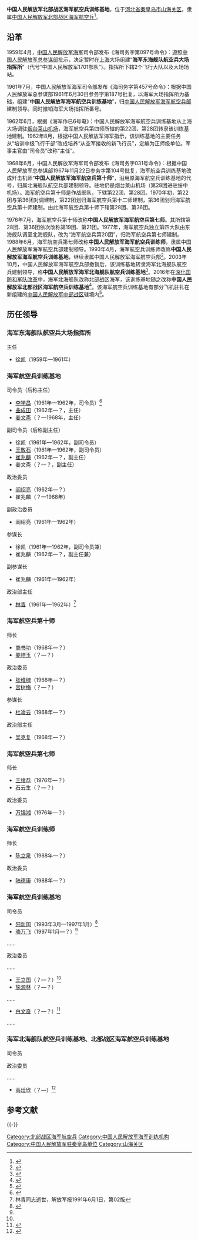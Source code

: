 {{Infobox PRCG
|color = navy
|机构名称 = 中国人民解放军北部战区海军航空兵训练基地
|上级机构 = [[中国人民解放军北部战区海军航空兵|中国人民解放军北部战区海军航空兵]]
|机构类型 = 中国人民解放军北部战区海军航空兵直属单位
|军事级别 = 
|标志1 = China Emblem PLA.svg
|标志1说明 = [[中国人民解放军军徽|中国人民解放军军徽]]
|职位1 = 司令员
|人员1 = 
|衔级1 = 
|职位2 = 政治委员
|人员2 =
|衔级2 = 
|职位3 =
|人员3 =
|职位4 =
|人员4 =
|地址1 = [[河北省|河北省]][[秦皇岛市|秦皇岛市]][[山海关区|山海关区]]
|成立时间 =
|a=
|b=
|c=
|d=
|E=
|e=
}}

'''中国人民解放军北部战区海军航空兵训练基地'''，位于[[河北省|河北省]][[秦皇岛市|秦皇岛市]][[山海关区|山海关区]]，隶属[[中国人民解放军北部战区海军航空兵|中国人民解放军北部战区海军航空兵]]<ref>{{Cite web  |url =http://mil.news.sina.com.cn/2014-05-17/0600779741.html?domain=mil.news.sina.com.cn&vt=4&from=wap  |title =开启七年助学路  |author =  |date =2014-05-17  |publisher =新浪  |language =  |accessdate =  |quote =  |archive-date =2020-11-04  |archive-url =https://web.archive.org/web/20201104152122/http://mil.news.sina.com.cn/2014-05-17/0600779741.html?domain=mil.news.sina.com.cn&vt=4&from=wap  |dead-url =no  }}</ref>。

==沿革==
1959年4月，[[中国人民解放军海军|中国人民解放军海军]]司令部发布《海司务字第097号命令》：遵照[[中国人民解放军总参谋部|中国人民解放军总参谋部]]批示，决定暂时在[[上海|上海]]大场组建“'''海军东海舰队航空兵大场指挥所'''”（代号“中国人民解放军1701部队”）。指挥所下辖2个飞行大队以及大场场站。

1961年7月，中国人民解放军海军司令部发布《海司务字第457号命令》：根据中国人民解放军总参谋部1961年6月30日参务字第187号批复，以海军大场指挥所为基础，组建“'''中国人民解放军海军航空兵训练基地'''”，归[[中国人民解放军海军航空兵|中国人民解放军海军航空兵部]]建制领导。同时撤销海军大场指挥所番号。

1962年6月，根据《海军作已6号电》：中国人民解放军海军航空兵训练基地从上海大场调驻[[烟台莱山机场|烟台莱山机场]]，海军航空兵第四师所辖的第22团、第28团转隶该训练基地建制。1962年8月，根据中国人民解放军海军指示，该训练基地的主要任务从“培训中级飞行干部”改成培养“从空军接收的新飞行员”，定编为正师级单位。军事主官由“司令员”改称“主任”。

1968年6月，中国人民解放军海军司令部发布《海司务字031号命令》：根据中国人民解放军总参谋部1967年11月22日参务字第104号批复，海军航空兵训练基地改成歼击机师“'''中国人民解放军海军航空兵第十师'''”，沿用原海军航空兵训练基地的代号，归属北海舰队航空兵部建制领导。驻地仍是烟台莱山机场（第28团进驻绥中机场）。海军航空兵第十师是作战部队，下辖第22团、第28团。1970年初，第22团与第36团对调建制，第22团划归海军航空兵第十二师建制，第36团划归海军航空兵第十师建制。由此海军航空兵第十师下辖第28团、第36团。

1976年7月，海军航空兵第十师改称'''中国人民解放军海军航空兵第七师'''。其所辖第28团、第36团依次改称第19团、第21团。1977年，海军航空兵独立第四大队由东海舰队调至北海舰队，改为“海军航空兵第20团”，归海军航空兵第七师建制。1988年6月，海军航空兵第七师改称'''中国人民解放军海军航空兵训练师'''，隶属中国人民解放军海军航空兵部建制领导。1993年4月，海军航空兵训练师改称'''中国人民解放军海军航空兵训练基地'''，继续隶属中国人民解放军海军航空兵部<ref>{{Cite web |url = http://mil.news.sina.com.cn/2002-03-30/60744.html |title = 一、雏鹰展翅翔海天--飞向海天 |author =  |date = 2002-03-30 |publisher = 新浪 |language =  |accessdate =  |quote =  |archive-date = 2020-11-04 |archive-url = https://web.archive.org/web/20201104152145/http://mil.news.sina.com.cn/2002-03-30/60744.html |dead-url = no }}</ref>。2003年10月，中国人民解放军海军航空兵部撤销后，该训练基地转隶海军北海舰队航空兵建制领导，称'''中国人民解放军海军北海舰队航空兵训练基地'''<ref>{{Cite web |url = http://news.163.com/09/0715/08/5E8HBFK6000120GR.html |title = 战鹰“神经外科”一把刀 |author =  |date = 2009-07-15 |publisher = 网易 |language =  |accessdate =  |quote =  |archive-url = https://web.archive.org/web/20170302035633/http://news.163.com/09/0715/08/5E8HBFK6000120GR.html |archive-date = 2017-03-02 |dead-url = yes }}</ref>。2016年在[[深化国防和军队改革|深化国防和军队改革]]中，海军北海舰队改称北部战区海军，该训练基地随之改称'''中国人民解放军北部战区海军航空兵训练基地'''<ref>{{Cite web |url = http://www.81.cn/hj/2016-03/27/content_6978558.htm |title = 海军航空兵飞行员编配11式手枪 射击照曝光 |author =  |date = 2016-03-27 |publisher = 中国军网 |language =  |accessdate =  |quote =  |archive-date = 2020-11-04 |archive-url = https://web.archive.org/web/20201104170809/http://www.81.cn/hj/2016-03/27/content_6978558.htm |dead-url = no }}</ref>。该海军航空兵训练基地有部分飞机驻扎在新组建的[[中国人民解放军中部战区|中国人民解放军中部战区]]辖境内<ref>{{Cite web |url = http://www.guancha.cn/military-affairs/2016_04_02_355834.shtml |title = 五大战区除西部战区外其余明确已经建立海军 |author =  |date = 2016-04-02 |publisher = 观察者网 |language =  |accessdate =  |quote =  |archive-date = 2020-11-16 |archive-url = https://web.archive.org/web/20201116073642/https://www.guancha.cn/military-affairs/2016_04_02_355834.shtml |dead-url = no }}</ref>。

==历任领导==
===海军东海舰队航空兵大场指挥所===
;主任
*[[徐凯|徐凯]]（1959年—1961年）

===海军航空兵训练基地===
{{col-begin}}
{{col-2}}
;司令员（后称主任）
*[[李学昌|李学昌]]（1961年—1962年，司令员）<ref>{{Cite web |url = http://news.163.com/11/0511/18/73PUB3V500014JB5.html |title = 李学昌同志逝世 |author =  |date = 2011-05-11 |publisher = 网易 |language =  |accessdate =  |quote =  |archive-date = 2020-11-15 |archive-url = https://web.archive.org/web/20201115183821/https://news.163.com/11/0511/18/73PUB3V500014JB5.html |dead-url = no }}</ref>
*[[曲成田|曲成田]]（1962年—？，主任）
*[[姜文斋|姜文斋]]（？—1968年，主任）

;副司令员（后称副主任）
*徐凯（1961年—1962年，副司令员）
*[[王敬石|王敬石]]（1961年—1962年，副司令员）
*[[崔兆麟|崔兆麟]]（1962年—？，副主任）
*姜文斋（？—？，副主任）
{{col-2}}
;政治委员
*[[阎绍亮|阎绍亮]]（1962年—？）
*崔兆麟（？—1968年）

;副政治委员
*阎绍亮（1961年—1962年）
{{col-end}}
{{col-begin}}
{{col-2}}
;参谋长
*徐凯（1961年—1962年，副司令员兼）
*崔兆麟（1962年—？，副主任兼）

;副参谋长
*崔兆麟（1961年—1962年）
{{col-2}}
;政治部主任 
*[[林青_(海军)|林青]]（1961年—1962年）<ref>林青同志逝世，解放军报1991年6月1日，第02版</ref>
{{col-end}}
===海军航空兵第十师===
{{col-begin}}
{{col-2}}
;师长
*[[商书功|商书功]]（1968年—？）
*[[姜培玉|姜培玉]]（？—？）
{{col-2}}
;政治委员
*[[张维棣|张维棣]]（1968年—？）
*[[宫树梅|宫树梅]]（？—？）
{{col-end}}

{{col-begin}}
{{col-2}}
;参谋长
*[[杜凌云|杜凌云]]（1968年—？）
{{col-2}}
;政治部主任
*[[吴克复|吴克复]]（1968年—？）
{{col-end}}
===海军航空兵第七师===
{{col-begin}}
{{col-2}}
;师长
*[[王绪恭|王绪恭]]（1976年—？）
*[[石云生|石云生]]（？—？）
{{col-2}}
;政治委员
*[[万锦湘|万锦湘]]（1976年—？）
{{col-end}}
===海军航空兵训练师===
{{col-begin}}
{{col-2}}
;师长
*[[陈立泉|陈立泉]]（1988年—？）
{{col-2}}
;政治委员
*[[陆德康|陆德康]]（1988年—？）
{{col-end}}
===海军航空兵训练基地===
{{col-begin}}
{{col-2}}
;司令员
*[[阳新国|阳新国]]（1993年3月—1997年1月）<ref name=yongbao>{{Cite web |url = http://www.qhdjxes.org/index.php?c=article&id=308 |title = 永葆军人本色 老兵暮年 壮心不已 |author =  |date = 2016-07-28 |publisher = 秦皇岛市军休二所 |language =  |accessdate =  |quote =  |archive-url = https://web.archive.org/web/20170302032458/http://www.qhdjxes.org/index.php?c=article&id=308 |archive-date = 2017-03-02 |dead-url = yes }}</ref>
*[[骆万飞|骆万飞]]（1997年1月—？）<ref name=yongbao/>
……
{{col-2}}
;政治委员

……
*[[王立国|王立国]]（？—？）<ref name=yongbao/>
*[[施源林|施源林]]（？—？）
……
*[[白文奇|白文奇]]（？—？）<ref>{{Cite web |url = http://china.caixin.com/2016-03-07/100917183.html |title = 60岁白文奇中将任北部战区空军政委 |author =  |date = 2016-03-07 |publisher = 财新网 |language =  |accessdate =  |quote =  |archive-date = 2020-11-04 |archive-url = https://web.archive.org/web/20201104091228/http://china.caixin.com/2016-03-07/100917183.html |dead-url = no }}</ref>
……
{{col-end}}

===海军北海舰队航空兵训练基地、北部战区海军航空兵训练基地===
{{col-begin}}
{{col-2}}
;司令员

{{col-2}}
;政治委员

……
*[[高廷欣|高廷欣]]（？—）<ref>{{Cite web|url = http://www.qhd.gov.cn/front/szzcthird.action?sid=36799|title = 邢留逮副市长会见山海关训练基地政委高廷欣|author = |date = 2015-07-23|publisher = 中国秦皇岛|language = |accessdate = |quote = |archive-url = https://web.archive.org/web/20170302032129/http://www.qhd.gov.cn/front/szzcthird.action?sid=36799|archive-date = 2017-03-02|dead-url = yes}}</ref>

{{col-end}}

== 参考文献 ==
{{Reflist}}

{{-}}
{{中国人民解放军海军}}
{{中国人民解放军机场|中}}

[[Category:北部战区海军航空兵|Category:北部战区海军航空兵]]
[[Category:中国人民解放军海军训练机构|Category:中国人民解放军海军训练机构]]
[[Category:中国人民解放军驻秦皇岛单位|Category:中国人民解放军驻秦皇岛单位]]
[[Category:山海关区|Category:山海关区]]